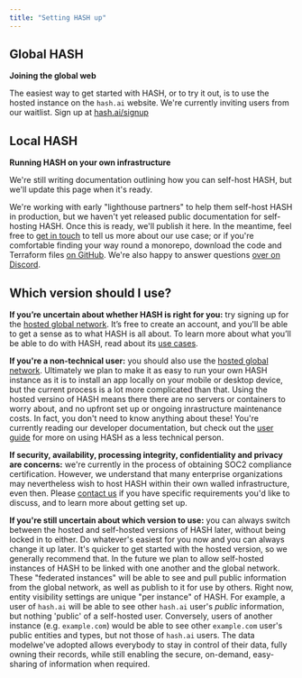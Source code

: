 ```yaml
---
title: "Setting HASH up"
---
```


## Global HASH

**Joining the global web**

The easiest way to get started with HASH, or to try it out, is to use the hosted instance on the `hash.ai` website. We're currently inviting users from our waitlist. Sign up at [hash.ai/signup](https://hash.ai/signup)

## Local HASH

**Running HASH on your own infrastructure**

<InfoCardWrapper>

<InfoCard variant="warning" title="Coming soon">

We're still writing documentation outlining how you can self-host HASH, but we'll update this page when it's ready.

</InfoCard>

We're working with early "lighthouse partners" to help them self-host HASH in production, but we haven't yet released public documentation for self-hosting HASH. Once this is ready, we'll publish it here. In the meantime, feel free to [get in touch](https://hash.ai/contact) to tell us more about our use case; or if you're comfortable finding your way round a monorepo, download the code and Terraform files [on GitHub](https://github.com/hashintel/hash). We're also happy to answer questions [over on Discord](https://hash.ai/discord).

</InfoCardWrapper>

## Which version should I use?

**If you’re uncertain about whether HASH is right for you:** try signing up for the [hosted global network](#global-hash). It’s free to create an account, and you'll be able to get a sense as to what HASH is all about. To learn more about what you’ll be able to do with HASH, read about its [use cases](https://hash.dev/docs/get-started/use-cases).

**If you're a non-technical user:** you should also use the [hosted global network](#global-hash). Ultimately we plan to make it as easy to run your own HASH instance as it is to install an app locally on your mobile or desktop device, but the current process is a lot more complicated than that. Using the hosted versino of HASH means there there are no servers or containers to worry about, and no upfront set up or ongoing inrastructure maintenance costs. In fact, you don't need to know anything about these! You're currently reading our developer documentation, but check out the [user guide](https://hash.ai/guide) for more on using HASH as a less technical person.

**If security, availability, processing integrity, confidentiality and privacy are concerns:** we're currently in the process of obtaining SOC2 compliance certification. However, we understand that many enterprise organizations may nevertheless wish to host HASH within their own walled infrastructure, even then. Please [contact us](https://hash.ai/contact) if you have specific requirements you'd like to discuss, and to learn more about getting set up.

**If you're still uncertain about which version to use:** you can always switch between the hosted and self-hosted versions of HASH later, without being locked in to either. Do whatever's easiest for you now and you can always change it up later. It's quicker to get started with the hosted version, so we generally recommend that. In the future we plan to allow self-hosted instances of HASH to be linked with one another and the global network. These "federated instances" will be able to see and pull public information from the global network, as well as publish to it for use by others. Right now, entity visibility settings are unique "per instance" of HASH. For example, a user of `hash.ai` will be able to see other `hash.ai` user's _public_ information, but nothing 'public' of a self-hosted user. Conversely, users of another instance (e.g. `example.com`) would be able to see other `example.com` user's public entities and types, but not those of `hash.ai` users. The data modelwe've adopted allows everybody to stay in control of their data, fully owning their records, while still enabling the secure, on-demand, easy-sharing of information when required.
